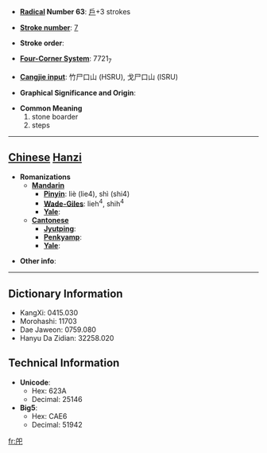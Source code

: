 * '''[[Wiktionary:Chinese radical index| Radical]] Number 63''': [[Wiktionary:Chinese radical index 戶|戶]]+3 strokes

* '''[[Wiktionary:Chinese total strokes index|Stroke number]]''': [[Wiktionary:Chinese total strokes index 7|7]]

* '''Stroke order''': 

* '''[[Wiktionary:Chinese four corner index|Four-Corner System]]''': 7721<sub>7</sub>

* '''[[Wiktionary:Chinese Cangjie index|Cangjie input]]''': 竹尸口山 (HSRU), 戈尸口山 (ISRU)

* '''Graphical Significance and Origin''': 

* '''Common Meaning'''
*#stone boarder
*# steps


----

== [[Chinese]] [[Hanzi]] ==

* '''Romanizations'''
** '''[[Mandarin]]'''
*** '''[[Pinyin]]''': liè (lie4), shì (shi4)
*** '''[[Wade-Giles]]''': lieh<sup>4</sup>, shih<sup>4</sup>
*** '''[[Yale]]''': 
** '''[[Cantonese]]'''
*** '''[[Jyutping]]''':
*** '''[[Penkyamp]]''': 
*** '''[[Yale]]''': 

* '''Other info''': 

----

== Dictionary Information ==

* KangXi: 0415.030
* Morohashi: 11703
* Dae Jaweon: 0759.080
* Hanyu Da Zidian: 32258.020

== Technical Information ==

* '''Unicode''':
** Hex: 623A
** Decimal: 25146
* '''Big5''':
** Hex: CAE6
** Decimal: 51942

[[fr:戺]]